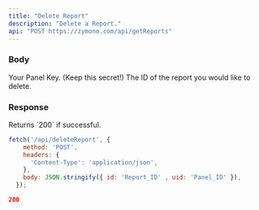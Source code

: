 ```yaml
---
title: "Delete Report"
description: "Delete a Report."
api: "POST https://zymono.com/api/getReports"
---
```


### Body

<ParamField body="uid" type="string">
  Your Panel Key. (Keep this secret!)
</ParamField>

<ParamField body="id" type="string">
  The ID of the report you would like to delete.
</ParamField>

### Response

<ResponseField name="Status" type="number">
  Returns `200` if successful.
</ResponseField>

<RequestExample>

```js Example Request
fetch('/api/deleteReport', {
    method: 'POST',
    headers: {
      'Content-Type': 'application/json',
    },
    body: JSON.stringify({ id: 'Report_ID' , uid: 'Panel_ID' }),
  });
```

</RequestExample>

<ResponseExample>

```json Response
200
```

</ResponseExample>
